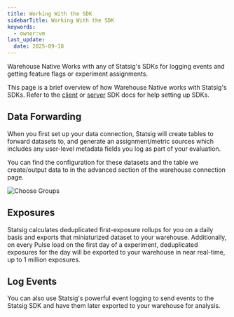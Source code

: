 ```yaml
---
title: Working With the SDK
sidebarTitle: Working With the SDK
keywords:
  - owner:vm
last_update:
  date: 2025-09-18
---
```


Warehouse Native Works with any of Statsig's SDKs for logging events and getting feature flags or experiment assignments.

This page is a brief overview of how Warehouse Native works with Statsig's SDKs.
Refer to the [client](../../client/introduction) or [server](../../server/introduction) SDK docs for help setting up SDKs.

## Data Forwarding

When you first set up your data connection, Statsig will create tables to forward datasets to, and generate an assignment/metric sources which includes any user-level metadata fields you log as part of your evaluation.

You can find the configuration for these datasets and the table we create/output data to in the advanced section of the warehouse connection page.
<Frame>
  <img src="/images/data_forwarding_whn.png" alt="Choose Groups" />
</Frame>

## Exposures

Statsig calculates deduplicated first-exposure rollups for you on a daily basis and exports that miniaturized dataset to your warehouse. Additionally, on every Pulse load on the first day of a experiment, deduplicated exposures for the day will be exported to your warehouse in near real-time, up to 1 million exposures.

## Log Events

You can also use Statsig's powerful event logging to send events to the Statsig SDK and have them later exported to your warehouse for analysis.
